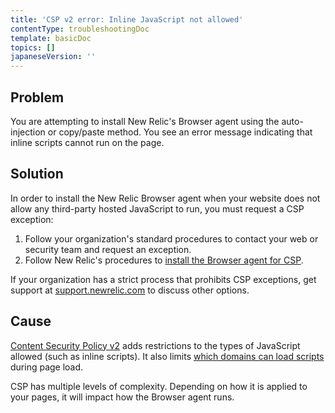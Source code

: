 ```yaml
---
title: 'CSP v2 error: Inline JavaScript not allowed'
contentType: troubleshootingDoc
template: basicDoc
topics: []
japaneseVersion: ''
---
```


## Problem

You are attempting to install New Relic's Browser agent using the auto-injection or copy/paste method. You see an error message indicating that inline scripts cannot run on the page.

## Solution

In order to install the New Relic Browser agent when your website does not allow any third-party hosted JavaScript to run, you must request a CSP exception:

1. Follow your organization's standard procedures to contact your web or security team and request an exception.
2. Follow New Relic's procedures to [install the Browser agent for CSP](/docs/csp-v2-host-install-browser-agent).

If your organization has a strict process that prohibits CSP exceptions, get support at [support.newrelic.com](https://support.newrelic.com) to discuss other options.

## Cause

[Content Security Policy v2](https://www.w3.org/TR/CSP2/) adds restrictions to the types of JavaScript allowed (such as inline scripts). It also limits [which domains can load scripts](/docs/browser/new-relic-browser/getting-started/compatibility-requirements-new-relic-browser#csp) during page load.

CSP has multiple levels of complexity. Depending on how it is applied to your pages, it will impact how the Browser agent runs.
